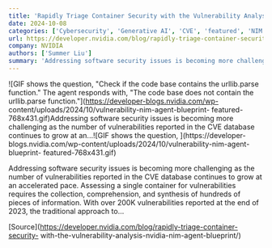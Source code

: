```yaml
---
title: 'Rapidly Triage Container Security with the Vulnerability Analysis NVIDIA NIM Agent Blueprint'
date: 2024-10-08
categories: ['Cybersecurity', 'Generative AI', 'CVE', 'featured', 'NIM Agent Blueprint', 'Retrieval Augmented Generation (RAG)', 'Security for AI']
url: https://developer.nvidia.com/blog/rapidly-triage-container-security-with-the-vulnerability-analysis-nvidia-nim-agent-blueprint/
company: NVIDIA
authors: ['Summer Liu']
summary: 'Addressing software security issues is becoming more challenging as the number of vulnerabilities reported in the CVE database continues to grow at an...'
---
```



![GIF shows the question, "Check if the code base contains the urllib.parse
function." The agent responds with, "The code base does not contain the
urllib.parse function."](https://developer-blogs.nvidia.com/wp-
content/uploads/2024/10/vulnerability-nim-agent-blueprint-
featured-768x431.gif)Addressing software security issues is becoming more
challenging as the number of vulnerabilities reported in the CVE database
continues to grow at an...![GIF shows the question, ](https://developer-
blogs.nvidia.com/wp-content/uploads/2024/10/vulnerability-nim-agent-blueprint-
featured-768x431.gif)

Addressing software security issues is becoming more challenging as the number
of vulnerabilities reported in the CVE database continues to grow at an
accelerated pace. Assessing a single container for vulnerabilities requires
the collection, comprehension, and synthesis of hundreds of pieces of
information. With over 200K vulnerabilities reported at the end of 2023, the
traditional approach to…

[Source](https://developer.nvidia.com/blog/rapidly-triage-container-security-
with-the-vulnerability-analysis-nvidia-nim-agent-blueprint/)

